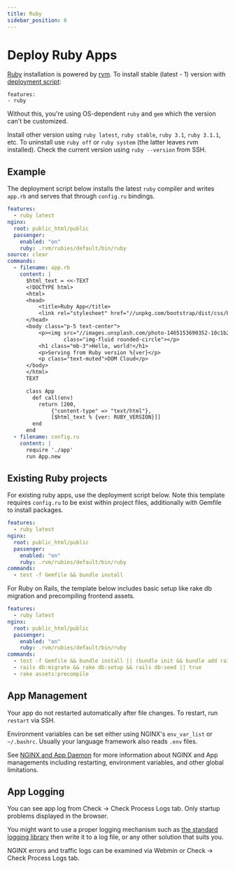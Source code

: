 ```yaml
---
title: Ruby
sidebar_position: 6
---
```


# Deploy Ruby Apps

[Ruby](https://ruby-lang.org) installation is powered by [rvm](https://github.com/rvm/rvm). To install stable (latest - 1) version with [deployment script](./deploy.mdx):

```yarn
features:
- ruby
```

Without this, you're using OS-dependent `ruby` and `gem` which the version can't be customized.

Install other version using `ruby latest`, `ruby stable`, `ruby 3.1`, `ruby 3.1.1`, etc. To uninstall use `ruby off` or `ruby system` (the latter leaves rvm installed). Check the current version using `ruby --version` from SSH.

## Example

The deployment script below installs the latest `ruby` compiler and writes `app.rb` and serves that through `config.ru` bindings. 

```yaml title="https://github.com/domcloud/recipes/blob/master/ruby.yml"
features:
  - ruby latest
nginx:
  root: public_html/public
  passenger:
    enabled: "on"
    ruby: .rvm/rubies/default/bin/ruby
source: clear
commands:
  - filename: app.rb
    content: |
      $html_text = <<-TEXT
      <!DOCTYPE html>
      <html>
      <head>
          <title>Ruby App</title>
          <link rel="stylesheet" href="//unpkg.com/bootstrap/dist/css/bootstrap.min.css">
      </head>
      <body class="p-5 text-center">
          <p><img src="//images.unsplash.com/photo-1465153690352-10c1b29577f8?fit=crop&w=200&h=200" 
                  class="img-fluid rounded-circle"></p>
          <h1 class="mb-3">Hello, world!</h1>
          <p>Serving from Ruby version %{ver}</p>
          <p class="text-muted">DOM Cloud</p>
      </body>
      </html>
      TEXT

      class App
        def call(env)
          return [200, 
              {"content-type" => "text/html"}, 
              [$html_text % {ver: RUBY_VERSION}]]
        end
      end
  - filename: config.ru
    content: |
      require './app'
      run App.new
```

## Existing Ruby projects

For existing ruby apps, use the deployment script below. Note this template requires `config.ru` to be exist within project files, additionally with Gemfile to install packages.

```yaml title="https://github.com/domcloud/recipes/blob/master/ruby-ru.yml"
features:
  - ruby latest
nginx:
  root: public_html/public
  passenger:
    enabled: "on"
    ruby: .rvm/rubies/default/bin/ruby
commands:
  - test -f Gemfile && bundle install
```

For Ruby on Rails, the template below includes basic setup like rake db migration and precompiling frontend assets.

```yaml title="https://github.com/domcloud/recipes/blob/master/ruby-rails.yml"
features:
  - ruby latest
nginx:
  root: public_html/public
  passenger:
    enabled: "on"
    ruby: .rvm/rubies/default/bin/ruby
commands:
  - test -f Gemfile && bundle install || (bundle init && bundle add rails)
  - rails db:migrate && rake db:setup && rails db:seed || true
  - rake assets:precompile
```


## App Management

Your app do not restarted automatically after file changes. To restart, run `restart` via SSH.

Environment variables can be set either using NGINX's `env_var_list` or `~/.bashrc`. Usually your language framework also reads `.env` files.

See [NGINX and App Daemon](./nginx.mdx) for more information about NGINX and App managements including restarting, environment variables, and other global limitations.

## App Logging

You can see app log from Check -> Check Process Logs tab. Only startup problems displayed in the browser.

You might want to use a proper logging mechanism such as [the standard logging library](https://ruby-doc.org/stdlib-2.4.0/libdoc/logger/rdoc/Logger.html) then write it to a log file, or any other solution that suits you.

NGINX errors and traffic logs can be examined via Webmin or Check -> Check Process Logs tab.
